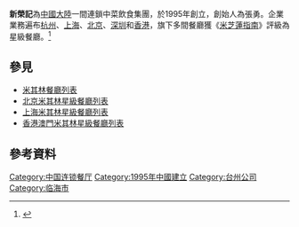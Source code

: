 '''新榮記'''為[[中國大陸|中國大陸]]一間連鎖中菜飲食集團，於1995年創立，創始人為張勇。企業業務遍布[[杭州|杭州]]、[[上海|上海]]、[[北京|北京]]、[[深圳|深圳]]和[[香港|香港]]，旗下多間餐廳獲《[[米芝蓮指南|米芝蓮指南]]》評級為星級餐廳。<ref>{{Cite web |url=https://udn.com/news/story/7270/4310552 |title=大陸唯一米其林3星 新榮記將中菜推上世界顛峰 |access-date=2021-02-06 |archive-date=2020-07-13 |archive-url=https://web.archive.org/web/20200713152353/https://udn.com/news/story/7270/4310552 |dead-url=no }}</ref>

==參見==
*[[米其林餐廳列表|米其林餐廳列表]]
*[[北京米其林星級餐廳列表|北京米其林星級餐廳列表]]
*[[上海米其林星級餐廳列表|上海米其林星級餐廳列表]]
*[[香港澳門米其林星級餐廳列表|香港澳門米其林星級餐廳列表]]

==參考資料==
{{Reflist}}

[[Category:中国连锁餐厅|Category:中国连锁餐厅]]
[[Category:1995年中國建立|Category:1995年中國建立]]
[[Category:台州公司|Category:台州公司]]
[[Category:临海市|Category:临海市]]
{{Company-stub}}